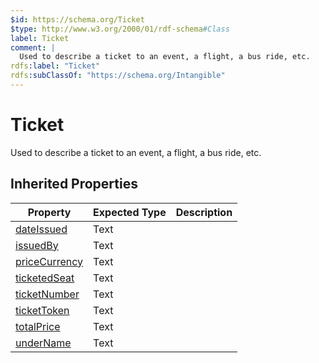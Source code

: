 ```yaml
---
$id: https://schema.org/Ticket
$type: http://www.w3.org/2000/01/rdf-schema#Class
label: Ticket
comment: |
  Used to describe a ticket to an event, a flight, a bus ride, etc.
rdfs:label: "Ticket"
rdfs:subClassOf: "https://schema.org/Intangible"
---
```


# Ticket

Used to describe a ticket to an event, a flight, a bus ride, etc.

## Inherited Properties

| Property | Expected Type | Description |
| --- | --- | --- |
| [dateIssued](https://schema.org/dateIssued) | Text |  |
| [issuedBy](https://schema.org/issuedBy) | Text |  |
| [priceCurrency](https://schema.org/priceCurrency) | Text |  |
| [ticketedSeat](https://schema.org/ticketedSeat) | Text |  |
| [ticketNumber](https://schema.org/ticketNumber) | Text |  |
| [ticketToken](https://schema.org/ticketToken) | Text |  |
| [totalPrice](https://schema.org/totalPrice) | Text |  |
| [underName](https://schema.org/underName) | Text |  |
